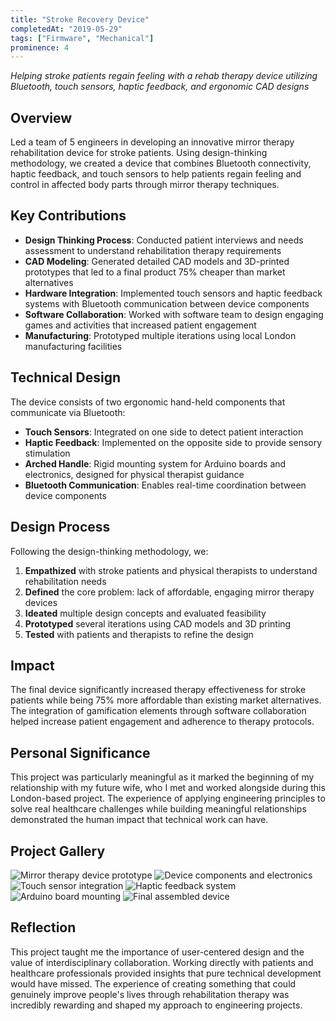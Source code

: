 ```yaml
---
title: "Stroke Recovery Device"
completedAt: "2019-05-29"
tags: ["Firmware", "Mechanical"]
prominence: 4
---
```


_Helping stroke patients regain feeling with a rehab therapy device utilizing Bluetooth, touch sensors, haptic feedback, and ergonomic CAD designs_

## Overview

Led a team of 5 engineers in developing an innovative mirror therapy rehabilitation device for stroke patients. Using design-thinking methodology, we created a device that combines Bluetooth connectivity, haptic feedback, and touch sensors to help patients regain feeling and control in affected body parts through mirror therapy techniques.

## Key Contributions

- **Design Thinking Process**: Conducted patient interviews and needs assessment to understand rehabilitation therapy requirements
- **CAD Modeling**: Generated detailed CAD models and 3D-printed prototypes that led to a final product 75% cheaper than market alternatives
- **Hardware Integration**: Implemented touch sensors and haptic feedback systems with Bluetooth communication between device components
- **Software Collaboration**: Worked with software team to design engaging games and activities that increased patient engagement
- **Manufacturing**: Prototyped multiple iterations using local London manufacturing facilities

## Technical Design

The device consists of two ergonomic hand-held components that communicate via Bluetooth:

- **Touch Sensors**: Integrated on one side to detect patient interaction
- **Haptic Feedback**: Implemented on the opposite side to provide sensory stimulation
- **Arched Handle**: Rigid mounting system for Arduino boards and electronics, designed for physical therapist guidance
- **Bluetooth Communication**: Enables real-time coordination between device components

## Design Process

Following the design-thinking methodology, we:

1. **Empathized** with stroke patients and physical therapists to understand rehabilitation needs
2. **Defined** the core problem: lack of affordable, engaging mirror therapy devices
3. **Ideated** multiple design concepts and evaluated feasibility
4. **Prototyped** several iterations using CAD models and 3D printing
5. **Tested** with patients and therapists to refine the design

## Impact

The final device significantly increased therapy effectiveness for stroke patients while being 75% more affordable than existing market alternatives. The integration of gamification elements through software collaboration helped increase patient engagement and adherence to therapy protocols.

## Personal Significance

This project was particularly meaningful as it marked the beginning of my relationship with my future wife, who I met and worked alongside during this London-based project. The experience of applying engineering principles to solve real healthcare challenges while building meaningful relationships demonstrated the human impact that technical work can have.

## Project Gallery

<div className="grid grid-cols-2 md:grid-cols-3 gap-4 my-8">
  <img
    src="/portfolio/birkdale/handshake1.jpeg"
    alt="Mirror therapy device prototype"
    className="rounded-lg shadow-md"
  />
  <img
    src="/portfolio/birkdale/handshake2.jpeg"
    alt="Device components and electronics"
    className="rounded-lg shadow-md"
  />
  <img
    src="/portfolio/birkdale/handshake3.jpeg"
    alt="Touch sensor integration"
    className="rounded-lg shadow-md"
  />
  <img
    src="/portfolio/birkdale/handshake4.jpeg"
    alt="Haptic feedback system"
    className="rounded-lg shadow-md"
  />
  <img
    src="/portfolio/birkdale/handshake5.jpeg"
    alt="Arduino board mounting"
    className="rounded-lg shadow-md"
  />
  <img
    src="/portfolio/birkdale/handshake6.jpeg"
    alt="Final assembled device"
    className="rounded-lg shadow-md"
  />
</div>

## Reflection

This project taught me the importance of user-centered design and the value of interdisciplinary collaboration. Working directly with patients and healthcare professionals provided insights that pure technical development would have missed. The experience of creating something that could genuinely improve people's lives through rehabilitation therapy was incredibly rewarding and shaped my approach to engineering projects.

